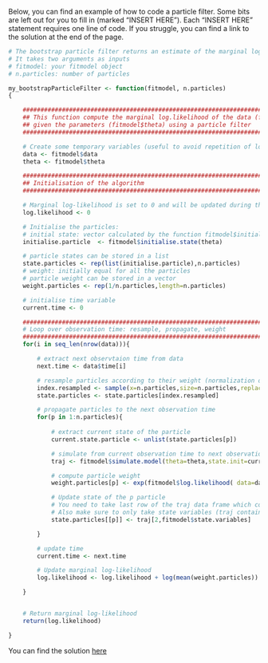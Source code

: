 Below, you can find an example of how to code a particle filter. Some bits are left out for you to fill in (marked "INSERT HERE"). Each "INSERT HERE" statement requires one line of code. If you struggle, you can find a link to the solution at the end of the page.

```r

# The bootstrap particle filter returns an estimate of the marginal log-likelihood.
# It takes two arguments as inputs
# fitmodel: your fitmodel object
# n.particles: number of particles

my_bootstrapParticleFilter <- function(fitmodel, n.particles)
{

	############################################################################################
	## This function compute the marginal log.likelihood of the data (fitmodel$data) 
	## given the parameters (fitmodel$theta) using a particle filter
	############################################################################################

    # Create some temporary variables (useful to avoid repetition of long names with $)
    data <- fitmodel$data
    theta <- fitmodel$theta

    ############################################################################################
    ## Initialisation of the algorithm
    ############################################################################################

    # Marginal log-likelihood is set to 0 and will be updated during the fitering steps
    log.likelihood <- 0

    # Initialise the particles:
    # initial state: vector calculated by the function fitmodel$initialise.state evaluated at theta
    initialise.particle  <- fitmodel$initialise.state(theta)

    # particle states can be stored in a list
    state.particles <- rep(list(initialise.particle),n.particles)
    # weight: initially equal for all the particles 
    # particle weight can be stored in a vector
    weight.particles <- rep(1/n.particles,length=n.particles)

    # initialise time variable
    current.time <- 0

    ############################################################################################
    # Loop over observation time: resample, propagate, weight
    ############################################################################################
    for(i in seq_len(nrow(data))){

        # extract next observtaion time from data
        next.time <- data$time[i]

        # resample particles according to their weight (normalization of the weight is done in the function sample())
        index.resampled <- sample(x=n.particles,size=n.particles,replace=T,prob=weight.particles)
        state.particles <- state.particles[index.resampled]

        # propagate particles to the next observation time
        for(p in 1:n.particles){
            
            # extract current state of the particle 
            current.state.particle <- unlist(state.particles[p])

            # simulate from current observation time to next observation time
            traj <- fitmodel$simulate.model(theta=theta,state.init=current.state.particle,times=c(current.time,next.time))

            # compute particle weight
            weight.particles[p] <- exp(fitmodel$log.likelihood( data=data, model.traj=traj, theta= theta))

            # Update state of the p particle
            # You need to take last row of the traj data frame which corresponds to the next observation time
            # Also make sure to only take state variables (traj contains also a time variable)
            state.particles[[p]] <- traj[2,fitmodel$state.variables]

        }

        # update time
        current.time <- next.time

        # Update marginal log-likelihood
        log.likelihood <- log.likelihood + log(mean(weight.particles))

    }


    # Return marginal log-likelihood
    return(log.likelihood)

}


```

You can find the solution [here](smc_solution.md)

